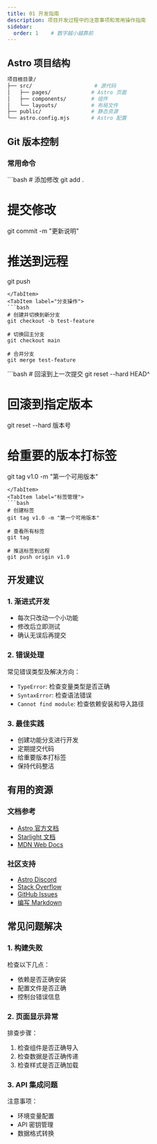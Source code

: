 ```yaml
---
title: 01 开发指南
description: 项目开发过程中的注意事项和常用操作指南
sidebar:
  order: 1    # 数字越小越靠前
---
```



## Astro 项目结构
```bash
项目根目录/
├── src/                    # 源代码
│   ├── pages/             # Astro 页面
│   ├── components/        # 组件
│   └── layouts/           # 布局文件
├── public/                # 静态资源
└── astro.config.mjs       # Astro 配置
```

## Git 版本控制

### 常用命令
<Tabs>
  <TabItem label="基础操作">
  ```bash
  # 添加修改
  git add .
  
  # 提交修改
  git commit -m "更新说明"
  
  # 推送到远程
  git push
  ```
  </TabItem>
  <TabItem label="分支操作">
  ```bash
  # 创建并切换到新分支
  git checkout -b test-feature
  
  # 切换回主分支
  git checkout main
  
  # 合并分支
  git merge test-feature
  ```
  </TabItem>
  <TabItem label="版本回滚">
  ```bash
  # 回滚到上一次提交
  git reset --hard HEAD^
  
  # 回滚到指定版本
  git reset --hard 版本号
  
  # 给重要的版本打标签
  git tag v1.0 -m "第一个可用版本"
  ```
  </TabItem>
  <TabItem label="标签管理">
  ```bash
  # 创建标签
  git tag v1.0 -m "第一个可用版本"
  
  # 查看所有标签
  git tag
  
  # 推送标签到远程
  git push origin v1.0
  ```
  </TabItem>
</Tabs>

## 开发建议

### 1. 渐进式开发
- 每次只改动一个小功能
- 修改后立即测试
- 确认无误后再提交

### 2. 错误处理
常见错误类型及解决方向：
- `TypeError`: 检查变量类型是否正确
- `SyntaxError`: 检查语法错误
- `Cannot find module`: 检查依赖安装和导入路径

### 3. 最佳实践
- 创建功能分支进行开发
- 定期提交代码
- 给重要版本打标签
- 保持代码整洁

## 有用的资源

### 文档参考
- [Astro 官方文档](https://docs.astro.build)
- [Starlight 文档](https://starlight.astro.build)
- [MDN Web Docs](https://developer.mozilla.org)

### 社区支持
- [Astro Discord](https://astro.build/chat)
- [Stack Overflow](https://stackoverflow.com/questions/tagged/astro)
- [GitHub Issues](https://github.com/withastro/astro/issues)
- [编写 Markdown](https://shd101wyy.github.io/markdown-preview-enhanced/#/zh-cn/markdown-basics?id=%e4%bb%80%e4%b9%88%e6%98%af-markdown)

## 常见问题解决

### 1. 构建失败
检查以下几点：
- 依赖是否正确安装
- 配置文件是否正确
- 控制台错误信息

### 2. 页面显示异常
排查步骤：
1. 检查组件是否正确导入
2. 检查数据是否正确传递
3. 检查样式是否正确加载

### 3. API 集成问题
注意事项：
- 环境变量配置
- API 密钥管理
- 数据格式转换 
